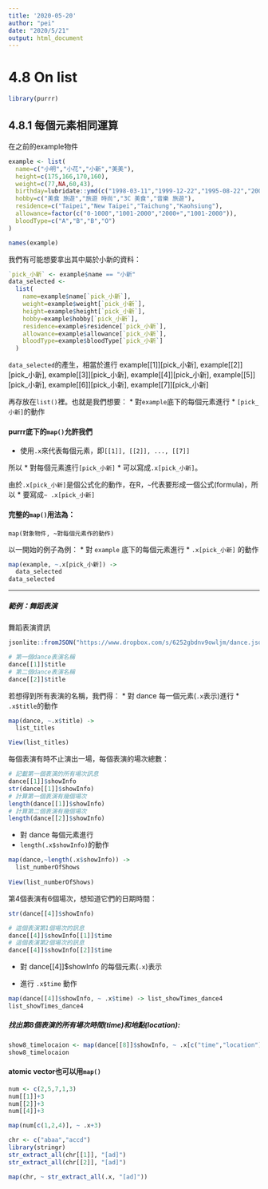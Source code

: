 ```yaml
---
title: '2020-05-20'
author: "pei"
date: "2020/5/21"
output: html_document
---
```


# 4.8 On list

```r
library(purrr)
```

## 4.8.1 每個元素相同運算

在之前的example物件
```r
example <- list(
  name=c("小明","小花","小新","美美"),
  height=c(175,166,170,160),
  weight=c(77,NA,60,43),
  birthday=lubridate::ymd(c("1998-03-11","1999-12-22","1995-08-22","2001-10-10")),
  hobby=c("美食 旅遊","旅遊 時尚","3C 美食","音樂 旅遊"),
  residence=c("Taipei","New Taipei","Taichung","Kaohsiung"),
  allowance=factor(c("0-1000","1001-2000","2000+","1001-2000")),
  bloodType=c("A","B","B","O")
)
```

```r
names(example)
```


我們有可能想要拿出其中屬於小新的資料：
```r
`pick_小新` <- example$name == "小新"
data_selected <- 
  list(
    name=example$name[`pick_小新`],
    weight=example$weight[`pick_小新`],
    height=example$height[`pick_小新`],
    hobby=example$hobby[`pick_小新`],
    residence=example$residence[`pick_小新`],
    allowance=example$allowance[`pick_小新`],
    bloodType=example$bloodType[`pick_小新`]
  )
```

`data_selected`的產生，相當於進行
example[[1]][pick_小新],
example[[2]][pick_小新],
example[[3]][pick_小新],
example[[4]][pick_小新],
example[[5]][pick_小新],
example[[6]][pick_小新],
example[[7]][pick_小新]

再存放在`list()`裡。也就是我們想要：
 * 對`example`底下的每個元素進行
 * `[pick_小新]`的動作

#### purrr底下的`map()`允許我們
 * 使用`.x`來代表每個元素，即`[[1]], [[2]], ..., [[7]]`

所以
 * 對每個元素進行`[pick_小新]`
 * 可以寫成`.x[pick_小新]`。

由於`.x[pick_小新]`是個公式化的動作，在R，`~`代表要形成一個公式(formula)，所以
 * 要寫成`~ .x[pick_小新]`

#### 完整的`map()`用法為：
`map(對象物件, ~對每個元素作的動作)`

以一開始的例子為例：
 * 對 `example` 底下的每個元素進行
 * `.x[pick_小新]` 的動作
```r
map(example, ~.x[pick_小新]) -> 
  data_selected 
data_selected
```

********

##### 範例：舞蹈表演

舞蹈表演資訊
```r
jsonlite::fromJSON("https://www.dropbox.com/s/6252gbdnv9owljm/dance.json?dl=1", simplifyDataFrame = F) -> dance
```

```r
# 第一個dance表演名稱
dance[[1]]$title
# 第二個dance表演名稱
dance[[2]]$title
```

若想得到所有表演的名稱，我們得：
 * 對 dance 每一個元素(`.x`表示)進行
 * `.x$title`的動作
```r
map(dance, ~.x$title) ->
  list_titles

View(list_titles)
```

每個表演有時不止演出一場，每個表演的場次總數：
```r
# 記載第一個表演的所有場次訊息
dance[[1]]$showInfo
str(dance[[1]]$showInfo)
# 計算第一個表演有幾個場次
length(dance[[1]]$showInfo)
# 計算第二個表演有幾個場次
length(dance[[2]]$showInfo)
```

 * 對 dance 每個元素進行
 * `length(.x$showInfo)`的動作
```r
map(dance,~length(.x$showInfo)) ->
  list_numberOfShows
  
View(list_numberOfShows)
```

第4個表演有6個場次，想知道它們的日期時間：
```r
str(dance[[4]]$showInfo)
```

```r
# 這個表演第1個場次的訊息
dance[[4]]$showInfo[[1]]$time
# 這個表演第2個場次的訊息
dance[[4]]$showInfo[[2]]$time
```

 * 對 dance[[4]]$showInfo 的每個元素(`.x`)表示

 * 進行 `.x$time` 動作
```r
map(dance[[4]]$showInfo, ~ .x$time) -> list_showTimes_dance4
list_showTimes_dance4
```

##### 找出第8個表演的所有場次時間(time)和地點(location):
```r
show8_timelocaion <- map(dance[[8]]$showInfo, ~ .x[c("time","location")])
show8_timelocaion
```

#### atomic vector也可以用`map()`
```r
num <- c(2,5,7,1,3)
num[[1]]+3
num[[2]]+3
num[[4]]+3
```

```r
map(num[c(1,2,4)], ~ .x+3)
```

```r
chr <- c("abaa","accd")
library(stringr)
str_extract_all(chr[[1]], "[ad]")
str_extract_all(chr[[2]], "[ad]")

map(chr, ~ str_extract_all(.x, "[ad]"))
```

